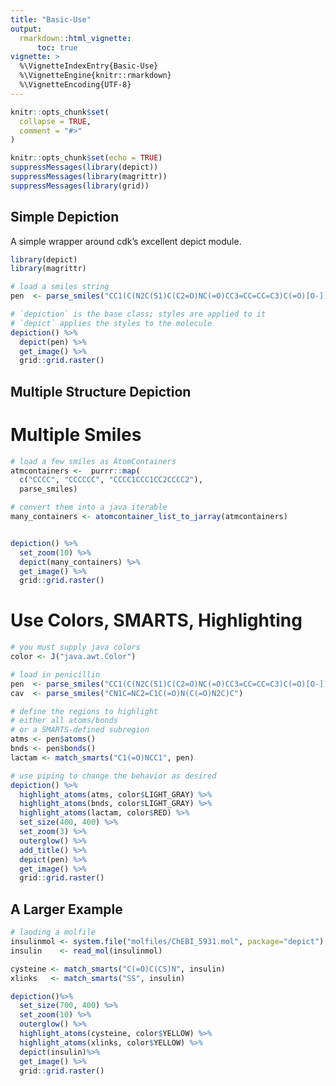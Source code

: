 ```yaml
---
title: "Basic-Use"
output: 
  rmarkdown::html_vignette:
      toc: true
vignette: >
  %\VignetteIndexEntry{Basic-Use}
  %\VignetteEngine{knitr::rmarkdown}
  %\VignetteEncoding{UTF-8}
---
```


```r
knitr::opts_chunk$set(
  collapse = TRUE,
  comment = "#>"
)

knitr::opts_chunk$set(echo = TRUE)
suppressMessages(library(depict))
suppressMessages(library(magrittr))
suppressMessages(library(grid))

```


## Simple Depiction

A simple wrapper around cdk's excellent depict module.


```r
library(depict)
library(magrittr)

# load a smiles string
pen  <- parse_smiles("CC1(C(N2C(S1)C(C2=O)NC(=O)CC3=CC=CC=C3)C(=O)[O-])C penicillin")

# `depiction` is the base class; styles are applied to it
# `depict` applies the styles to the molecule
depiction() %>%
  depict(pen) %>%
  get_image() %>%
  grid::grid.raster()
```


## Multiple Structure Depiction

# Multiple Smiles

```r

# load a few smiles as AtomContainers
atmcontainers <-  purrr::map(
  c("CCCC", "CCCCCC", "CCCC1CCC1CC2CCCC2"),
  parse_smiles)

# convert them into a java iterable  
many_containers <- atomcontainer_list_to_jarray(atmcontainers)


depiction() %>%
  set_zoom(10) %>%
  depict(many_containers) %>%
  get_image() %>%
  grid::grid.raster()

```



# Use Colors, SMARTS, Highlighting

```r

# you must supply java colors 
color <- J("java.awt.Color")

# load in penicillin
pen  <- parse_smiles("CC1(C(N2C(S1)C(C2=O)NC(=O)CC3=CC=CC=C3)C(=O)[O-])C penicillin")
cav  <- parse_smiles("CN1C=NC2=C1C(=O)N(C(=O)N2C)C")

# define the regions to highlight
# either all atoms/bonds
# or a SMARTS-defined subregion
atms <- pen$atoms()
bnds <- pen$bonds()
lactam <- match_smarts("C1(=O)NCC1", pen)

# use piping to change the behavior as desired
depiction() %>%
  highlight_atoms(atms, color$LIGHT_GRAY) %>%
  highlight_atoms(bnds, color$LIGHT_GRAY) %>%
  highlight_atoms(lactam, color$RED) %>%
  set_size(400, 400) %>%
  set_zoom(3) %>%
  outerglow() %>%
  add_title() %>%
  depict(pen) %>%
  get_image() %>%
  grid::grid.raster()

```



## A Larger Example



```r
# laoding a molfile
insulinmol <- system.file("molfiles/ChEBI_5931.mol", package="depict")
insulin    <- read_mol(insulinmol)

cysteine <- match_smarts("C(=O)C(CS)N", insulin)
xlinks   <- match_smarts("SS", insulin)

depiction()%>% 
  set_size(700, 400) %>%
  set_zoom(10) %>%
  outerglow() %>%
  highlight_atoms(cysteine, color$YELLOW) %>%
  highlight_atoms(xlinks, color$YELLOW) %>%
  depict(insulin)%>%
  get_image() %>%
  grid::grid.raster()

```

